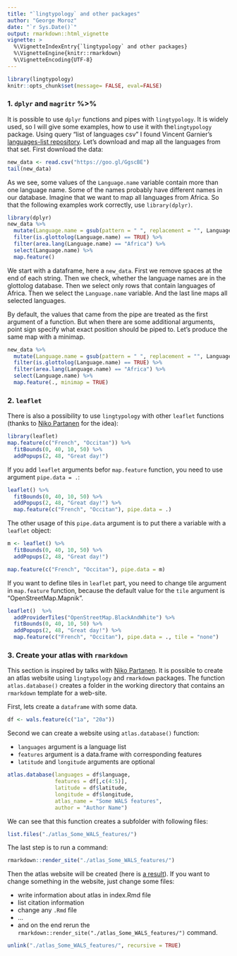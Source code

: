 ```yaml
---
title: "`lingtypology` and other packages"
author: "George Moroz"
date: "`r Sys.Date()`"
output: rmarkdown::html_vignette
vignette: >
  %\VignetteIndexEntry{`lingtypology` and other packages}
  %\VignetteEngine{knitr::rmarkdown}
  %\VignetteEncoding{UTF-8}
---
```

```r
library(lingtypology)
knitr::opts_chunk$set(message= FALSE, eval=FALSE)
```

### 1. `dplyr` and `magritr` %>%

It is possible to use `dplyr` functions and pipes with `lingtypology`. It is widely used, so I will give some examples, how to use it with the`lingtypology` package. Using query "list of languages csv" I found Vincent Garnier's [languages-list repository](https://github.com/forxer/languages-list). Let’s download and map all the languages from that set. First download the data:
 
```r
new_data <- read.csv("https://goo.gl/GgscBE")
tail(new_data)
```

As we see, some values of the `Language.name` variable contain more than one language name. Some of the names probably have different names in our database. Imagine that we want to map all languages from Africa. So that the following examples work correctly, use `library(dplyr)`.

```r
library(dplyr)
new_data %>%
  mutate(Language.name = gsub(pattern = " ", replacement = "", Language.name)) %>% 
  filter(is.glottolog(Language.name) == TRUE) %>% 
  filter(area.lang(Language.name) == "Africa") %>% 
  select(Language.name) %>% 
  map.feature()
```

We start with a dataframe, here a `new_data`. First we remove spaces at the end of each string. Then we check, whether the language names are in the glottolog database. Then we select only rows that contain languages of Africa. Then we select the `Language.name` variable. And the last line maps all selected languages.

By default, the values that came from the pipe are treated as the first argument of a function. But when there are some additional arguments, point sign specify what exact position should be piped to. Let’s produce the same map with a minimap.

```r
new_data %>%
  mutate(Language.name = gsub(pattern = " ", replacement = "", Language.name)) %>% 
  filter(is.glottolog(Language.name) == TRUE) %>% 
  filter(area.lang(Language.name) == "Africa") %>% 
  select(Language.name) %>% 
  map.feature(., minimap = TRUE)
```

### 2. `leaflet`

There is also a possibility to use `lingtypology` with other `leaflet` functions (thanks to [Niko Partanen](https://github.com/nikopartanen) for the idea):

```r
library(leaflet)
map.feature(c("French", "Occitan")) %>% 
  fitBounds(0, 40, 10, 50) %>% 
  addPopups(2, 48, "Great day!")
```

If you add `leaflet` arguments befor `map.feature` function, you need to use argument `pipe.data = .`:

```r
leaflet() %>% 
  fitBounds(0, 40, 10, 50) %>% 
  addPopups(2, 48, "Great day!") %>% 
  map.feature(c("French", "Occitan"), pipe.data = .)
```

The other usage of this `pipe.data` argument is to put there a variable with a `leaflet` object:

```r
m <- leaflet() %>% 
  fitBounds(0, 40, 10, 50) %>% 
  addPopups(2, 48, "Great day!")

map.feature(c("French", "Occitan"), pipe.data = m)
```

If you want to define tiles in `leaflet` part, you need to change tile argument in `map.feature` function, because the default value for the `tile` argument is "OpenStreetMap.Mapnik".

```r
leaflet()  %>% 
  addProviderTiles("OpenStreetMap.BlackAndWhite") %>% 
  fitBounds(0, 40, 10, 50) %>% 
  addPopups(2, 48, "Great day!") %>% 
  map.feature(c("French", "Occitan"), pipe.data = ., tile = "none")
```

### 3. Create your atlas with `rmarkdown`
This section is inspired by talks with [Niko Partanen](https://github.com/nikopartanen). It is possible to create an atlas website using `lingtypology` and `rmarkdown` packages. The function `atlas.database()` creates a folder in the working directory that contains an `rmarkdown` template for a web-site.

First, lets create a `dataframe` with some data.
```r
df <- wals.feature(c("1a", "20a"))
```

Second we can create a website using `atlas.database()` function:

* `languages` argument is a language list
* `features` argument is a data.frame with corresponding features
* `latitude` and `longitude` arguments are optional

```r
atlas.database(languages = df$language,
               features = df[,c(4:5)],
               latitude = df$latitude,
               longitude = df$longitude,
               atlas_name = "Some WALS features",
               author = "Author Name")
```

We can see that this function creates a subfolder with following files:
```r
list.files("./atlas_Some_WALS_features/")
```

The last step is to run a command:
```r
rmarkdown::render_site("./atlas_Some_WALS_features/")
```

Then the atlas website will be created (here is [a result](https://agricolamz.github.io/lingtypology_atlas_example/)). If you want to change something in the website, just change some files:

* write information about atlas in index.Rmd file
* list citation information
* change any `.Rmd` file
* ...
* and on the end rerun the `rmarkdown::render_site("./atlas_Some_WALS_features/")` command.

```r
unlink("./atlas_Some_WALS_features/", recursive = TRUE)
```
